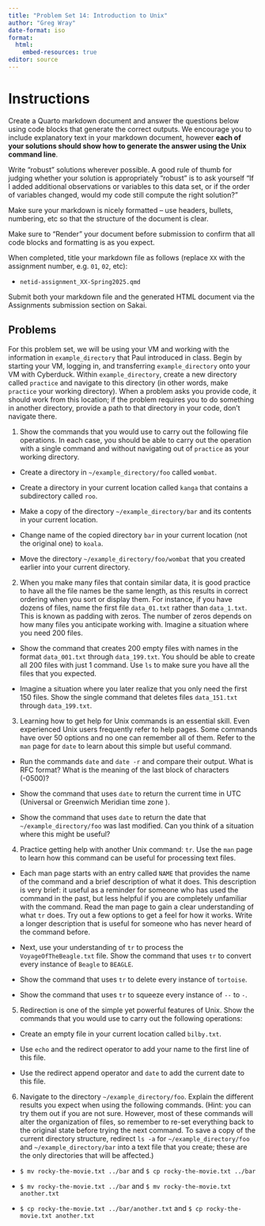 ```yaml
---
title: "Problem Set 14: Introduction to Unix"
author: "Greg Wray"
date-format: iso
format: 
  html:
    embed-resources: true
editor: source
---
```



# Instructions

Create a Quarto markdown document and answer the questions below using code blocks that generate the correct outputs. We encourage you to include explanatory text in your markdown document, however **each of your solutions should show how to generate the answer using the Unix command line**. 

Write "robust" solutions wherever possible. A good rule of thumb for judging whether your solution is appropriately "robust" is to ask yourself "If I added additional observations or variables to this data set, or if the order of variables changed, would my code still compute the right solution?"

Make sure your markdown is nicely formatted -- use headers, bullets, numbering, etc so that the structure of the document is clear.

Make sure to "Render" your document before submission to confirm that all code blocks and formatting is as you expect.

When completed, title your markdown file as follows (replace `XX` with the assignment number, e.g. `01`, `02`, etc):

-   `netid-assignment_XX-Spring2025.qmd`

Submit both your markdown file and the generated HTML document via the Assignments submission section on Sakai.


## Problems

For this problem set, we will be using your VM and working with the information in `example_directory` that Paul introduced in class. Begin by starting your VM, logging in, and transferring `example_directory` onto your VM with Cyberduck. Within `example_directory`, create a new directory called `practice` and navigate to this directory (in other words, make `practice` your working directory). When a problem asks you provide code, it should work from this location; if the problem requires you to do something in another directory, provide a path to that directory in your code, don't navigate there. 

1. Show the commands that you would use to carry out the following file operations. In each case, you should be able to carry out the operation with a single command and without navigating out of `practice` as your working directory. 

* Create a directory in `~/example_directory/foo` called `wombat`.

* Create a directory in your current location called `kanga` that contains a subdirectory called `roo`. 

* Make a copy of the directory `~/example_directory/bar` and its contents in your current location.

* Change name of the copied directory `bar` in your current location (not the original one) to `koala`.

* Move the directory `~/example_directory/foo/wombat` that you created earlier into your current directory. 

2. When you make many files that contain similar data, it is good practice to have all the file names be the same length, as this results in correct ordering when you sort or display them. For instance, if you have dozens of files, name the first file `data_01.txt` rather than `data_1.txt`. This is known as padding with zeros. The number of zeros depends on how many files you anticipate working with. Imagine a situation where you need 200 files. 

* Show the command that creates 200 empty files with names in the format `data_001.txt` through `data_199.txt`. You should be able to create all 200 files with just 1 command. Use `ls` to make sure you have all the files that you expected. 

* Imagine a situation where you later realize that you only need the first 150 files. Show the single command that deletes files `data_151.txt` through `data_199.txt`. 

3. Learning how to get help for Unix commands is an essential skill. Even experienced Unix users frequently refer to help pages. Some commands have over 50 options and no one can remember all of them. Refer to the `man` page for `date` to learn about this simple but useful command. 

* Run the commands `date` and `date -r` and compare their output. What is RFC format? What is the meaning of the last block of characters (-0500)?

* Show the command that uses `date` to return the current time in UTC (Universal or Greenwich Meridian time zone ). 

* Show the command that uses `date` to return the date that `~/example_directory/foo` was last modified. Can you think of a situation where this might be useful?

4. Practice getting help with another Unix command: `tr`. Use the `man` page to learn how this command can be useful for processing text files. 

* Each man page starts with an entry called `NAME` that provides the name of the command and a brief description of what it does. This description is very brief: it useful as a reminder for someone who has used the command in the past, but less helpful if you are completely unfamiliar with the command. Read the man page to gain a clear understanding of what `tr` does. Try out a few options to get a feel for how it works. Write a longer description that is useful for someone who has never heard of the command before.

* Next, use your understanding of `tr` to process the `VoyageOfTheBeagle.txt` file. Show the command that uses `tr` to convert every instance of `Beagle` to `BEAGLE`.  

* Show the command that uses `tr` to delete every instance of `tortoise`. 

* Show the command that uses `tr` to squeeze every instance of `--` to `-`. 

5. Redirection is one of the simple yet powerful features of Unix. Show the commands that you would use to carry out the following operations:

* Create an empty file in your current location called `bilby.txt`. 

* Use `echo` and the redirect operator to add your name to the first line of this file.

* Use the redirect append operator and `date` to add the current date to this file.

6. Navigate to the directory `~/example_directory/foo`. Explain the different results you expect when using the following commands. (Hint: you can try them out if you are not sure. However, most of these commands will alter the organization of files, so remember to re-set everything back to the original state before trying the next command. To save a copy of the current directory structure, redirect `ls -a` for `~/example_directory/foo` and `~/example_directory/bar` into a text file that you create; these are the only directories that will be affected.)

* `$ mv rocky-the-movie.txt ../bar` and `$ cp rocky-the-movie.txt ../bar`

* `$ mv rocky-the-movie.txt ../bar` and `$ mv rocky-the-movie.txt another.txt`

* `$ cp rocky-the-movie.txt ../bar/another.txt` and `$ cp rocky-the-movie.txt another.txt` 


